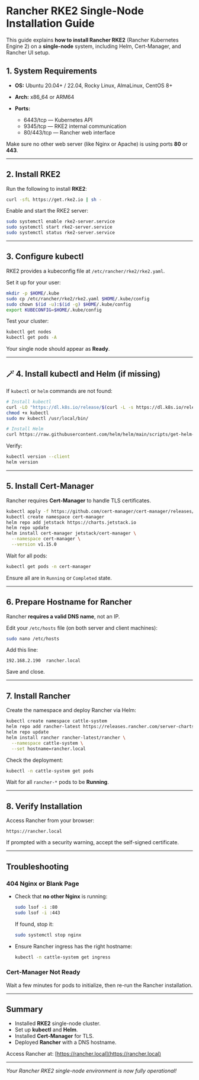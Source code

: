 

# Rancher RKE2 Single-Node Installation Guide

This guide explains **how to install Rancher RKE2** (Rancher Kubernetes Engine 2) on a **single-node** system, including Helm, Cert-Manager, and Rancher UI setup.



## 1. System Requirements

* **OS:** Ubuntu 20.04+ / 22.04, Rocky Linux, AlmaLinux, CentOS 8+
* **Arch:** x86_64 or ARM64
* **Ports:**

  * 6443/tcp — Kubernetes API
  * 9345/tcp — RKE2 internal communication
  * 80/443/tcp — Rancher web interface

Make sure no other web server (like Nginx or Apache) is using ports **80** or **443**.

---

## 2. Install RKE2

Run the following to install **RKE2**:

```bash
curl -sfL https://get.rke2.io | sh -
```

Enable and start the RKE2 server:

```bash
sudo systemctl enable rke2-server.service
sudo systemctl start rke2-server.service
sudo systemctl status rke2-server.service
```

---

## 3. Configure kubectl

RKE2 provides a kubeconfig file at `/etc/rancher/rke2/rke2.yaml`.

Set it up for your user:

```bash
mkdir -p $HOME/.kube
sudo cp /etc/rancher/rke2/rke2.yaml $HOME/.kube/config
sudo chown $(id -u):$(id -g) $HOME/.kube/config
export KUBECONFIG=$HOME/.kube/config
```

Test your cluster:

```bash
kubectl get nodes
kubectl get pods -A
```

Your single node should appear as **Ready**.

---

## 🪄 4. Install kubectl and Helm (if missing)

If `kubectl` or `helm` commands are not found:

```bash
# Install kubectl
curl -LO "https://dl.k8s.io/release/$(curl -L -s https://dl.k8s.io/release/stable.txt)/bin/linux/amd64/kubectl"
chmod +x kubectl
sudo mv kubectl /usr/local/bin/

# Install Helm
curl https://raw.githubusercontent.com/helm/helm/main/scripts/get-helm-3 | bash
```

Verify:

```bash
kubectl version --client
helm version
```

---

## 5. Install Cert-Manager

Rancher requires **Cert-Manager** to handle TLS certificates.

```bash
kubectl apply -f https://github.com/cert-manager/cert-manager/releases/download/v1.15.0/cert-manager.crds.yaml
kubectl create namespace cert-manager
helm repo add jetstack https://charts.jetstack.io
helm repo update
helm install cert-manager jetstack/cert-manager \
  --namespace cert-manager \
  --version v1.15.0
```

Wait for all pods:

```bash
kubectl get pods -n cert-manager
```

Ensure all are in `Running` or `Completed` state.

---

## 6. Prepare Hostname for Rancher

Rancher **requires a valid DNS name**, not an IP.

Edit your `/etc/hosts` file (on both server and client machines):

```bash
sudo nano /etc/hosts
```

Add this line:

```
192.168.2.190  rancher.local
```

Save and close.

---

## 7. Install Rancher

Create the namespace and deploy Rancher via Helm:

```bash
kubectl create namespace cattle-system
helm repo add rancher-latest https://releases.rancher.com/server-charts/latest
helm repo update
helm install rancher rancher-latest/rancher \
  --namespace cattle-system \
  --set hostname=rancher.local
```

Check the deployment:

```bash
kubectl -n cattle-system get pods
```

Wait for all `rancher-*` pods to be **Running**.

---

## 8. Verify Installation

Access Rancher from your browser:

```
https://rancher.local
```

If prompted with a security warning, accept the self-signed certificate.

---

## Troubleshooting

### 404 Nginx or Blank Page

* Check that **no other Nginx** is running:

  ```bash
  sudo lsof -i :80
  sudo lsof -i :443
  ```

  If found, stop it:

  ```bash
  sudo systemctl stop nginx
  ```

* Ensure Rancher ingress has the right hostname:

  ```bash
  kubectl -n cattle-system get ingress
  ```

### Cert-Manager Not Ready

Wait a few minutes for pods to initialize, then re-run the Rancher installation.

---

## Summary

* Installed **RKE2** single-node cluster.
* Set up **kubectl** and **Helm**.
* Installed **Cert-Manager** for TLS.
* Deployed **Rancher** with a DNS hostname.

Access Rancher at: [https://rancher.local](https://rancher.local)

---

*Your Rancher RKE2 single-node environment is now fully operational!*
